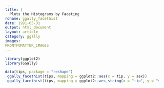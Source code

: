 ```yaml
---
title: |
  Plots the Histograms by Faceting
rdname: ggally_facethist
date: 1991-05-31
output: html_document
layout: article
category: ggally
images:
FRONTFOMATTER_IMAGES
---
```


```r
library(ggplot2)
library(GGally)
```

```r

data(tips, package = "reshape")
 ggally_facethist(tips, mapping = ggplot2::aes(x = tip, y = sex))
 ggally_facethist(tips, mapping = ggplot2::aes_string(x = "tip", y = "sex"), binwidth = 0.1)



```